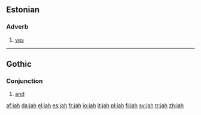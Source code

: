 {{also|Jah}}
==Estonian==

===Adverb===
{{infl|et|adverb}}

# [[yes]]

----

==Gothic==

===Conjunction===
{{infl|got|conjunction}}

# [[and]]

[[af:jah]]
[[da:jah]]
[[el:jah]]
[[es:jah]]
[[fr:jah]]
[[io:jah]]
[[it:jah]]
[[pl:jah]]
[[fi:jah]]
[[sv:jah]]
[[tr:jah]]
[[zh:jah]]